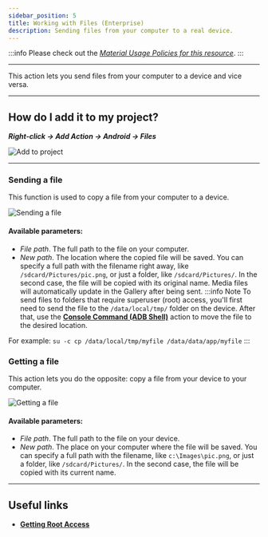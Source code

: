 ```yaml
---
sidebar_position: 5
title: Working with Files (Enterprise)
description: Sending files from your computer to a real device.
---
```


:::info Please check out the [*Material Usage Policies for this resource*](../../Disclaimer).
:::
_______________________________________________
This action lets you send files from your computer to a device and vice versa.
_______________________________________________
## How do I add it to my project?
***Right-click → Add Action → Android → Files***

![Add to project](../assets/Files/Files_pic1.png)
_______________________________________________
### Sending a file
This function is used to copy a file from your computer to a device.

![Sending a file](../assets/Files/Files_pic2.png)

#### Available parameters:
- *File path*. The full path to the file on your computer.
- *New path*. The location where the copied file will be saved.
You can specify a full path with the filename right away, like `/sdcard/Pictures/pic.png`, or just a folder, like `/sdcard/Pictures/`. In the second case, the file will be copied with its original name. Media files will automatically update in the Gallery after being sent.
:::info Note
To send files to folders that require superuser (root) access, you'll first need to send the file to the `/data/local/tmp/` folder on the device. After that, use the [**Console Command (ADB Shell)**](./Utilities_Ent#консольная-команда-adb-shell) action to move the file to the desired location.

For example:  `su -c cp /data/local/tmp/myfile /data/data/app/myfile`
:::

### Getting a file
This action lets you do the opposite: copy a file from your device to your computer.

![Getting a file](../assets/Files/Files_pic3.png)

#### Available parameters:
- *File path*. The full path to the file on your device.
- *New path*. The place on your computer where the file will be saved.
You can specify a full path with the filename, like `c:\Images\pic.png`, or just a folder, like `/sdcard/Pictures/`. In the second case, the file will be copied with its current name.
_______________________________________________
## Useful links
- [**Getting Root Access**](../../Enterprise/Root)